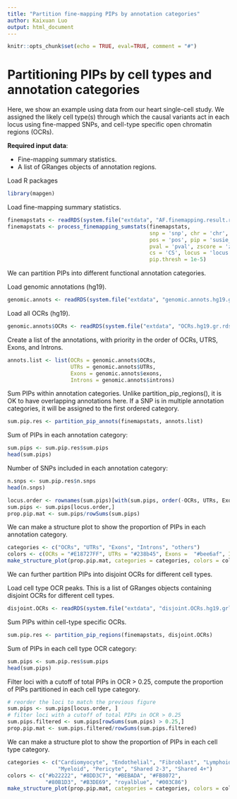 ```yaml
---
title: "Partition fine-mapping PIPs by annotation categories"
author: Kaixuan Luo
output: html_document
---
```


```r
knitr::opts_chunk$set(echo = TRUE, eval=TRUE, comment = "#")
```

Partitioning PIPs by cell types and annotation categories
============================================================

Here, we show an example using data from our heart single-cell study.
We assigned the likely cell type(s) through 
which the causal variants act in each locus using fine-mapped SNPs,
and cell-type specific open chromatin regions (OCRs).

**Required input data**:

* Fine-mapping summary statistics.
* A list of GRanges objects of annotation regions. 

Load R packages
```r
library(mapgen)
```

Load fine-mapping summary statistics.
```r
finemapstats <- readRDS(system.file("extdata", "AF.finemapping.result.rds", package = "mapgen"))
finemapstats <- process_finemapping_sumstats(finemapstats, 
                                             snp = 'snp', chr = 'chr', 
                                             pos = 'pos', pip = 'susie_pip', 
                                             pval = 'pval', zscore = 'zscore', 
                                             cs = 'CS', locus = 'locus',  
                                             pip.thresh = 1e-5)
```

We can partition PIPs into different functional annotation categories.

Load genomic annotations (hg19). 
```r
genomic.annots <- readRDS(system.file("extdata", "genomic.annots.hg19.gr.rds", package = "mapgen"))
```

Load all OCRs (hg19).
```r
genomic.annots$OCRs <- readRDS(system.file("extdata", "OCRs.hg19.gr.rds", package = "mapgen"))
```

Create a list of the annotations, with priority in the order of OCRs, UTRS, Exons, and Introns.
```r
annots.list <- list(OCRs = genomic.annots$OCRs,
                    UTRs = genomic.annots$UTRs,
                    Exons = genomic.annots$exons,
                    Introns = genomic.annots$introns)
```

Sum PIPs within annotation categories. 
Unlike partition_pip_regions(), it is OK to have overlapping annotations here. 
If a SNP is in multiple annotation categories, it will be assigned to the first ordered category.
```r
sum.pip.res <- partition_pip_annots(finemapstats, annots.list)
```

Sum of PIPs in each annotation category:
```r
sum.pips <- sum.pip.res$sum.pips
head(sum.pips)
```

Number of SNPs included in each annotation category:
```r
n.snps <- sum.pip.res$n.snps
head(n.snps)
```

```r
locus.order <- rownames(sum.pips)[with(sum.pips, order(-OCRs, UTRs, Exons, Introns, others))]
sum.pips <- sum.pips[locus.order,]
prop.pip.mat <- sum.pips/rowSums(sum.pips)
```

We can make a structure plot to show the proportion of PIPs in each annotation category.
```r
categories <- c("OCRs", "UTRs", "Exons", "Introns", "others")
colors <- c(OCRs = "#E18727FF", UTRs = "#238b45", Exons =  "#bee6af", Introns = "#B09C85FF", others = "#aaaaaa")
make_structure_plot(prop.pip.mat, categories = categories, colors = colors)
```

We can further partition PIPs into disjoint OCRs for different cell types.

Load cell type OCR peaks. 
This is a list of GRanges objects containing disjoint OCRs for different cell types. 
```r
disjoint.OCRs <- readRDS(system.file("extdata", "disjoint.OCRs.hg19.grlist.rds", package = "mapgen"))
```

Sum PIPs within cell-type specific OCRs.
```r
sum.pip.res <- partition_pip_regions(finemapstats, disjoint.OCRs)
```

Sum of PIPs in each cell type OCR category:
```r
sum.pips <- sum.pip.res$sum.pips
head(sum.pips)
```

Filter loci with a cutoff of total PIPs in OCR > 0.25, 
compute the proportion of PIPs partitioned in each cell type category.
```r
# reorder the loci to match the previous figure
sum.pips <- sum.pips[locus.order, ]
# filter loci with a cutoff of total PIPs in OCR > 0.25
sum.pips.filtered <- sum.pips[rowSums(sum.pips) > 0.25,]
prop.pip.mat <- sum.pips.filtered/rowSums(sum.pips.filtered)
```

We can make a structure plot to show the proportion of PIPs in each cell type category.
```r
categories <- c("Cardiomyocyte", "Endothelial", "Fibroblast", "Lymphoid", 
                "Myeloid", "Pericyte", "Shared 2-3", "Shared 4+")
colors <- c("#b22222", "#8DD3C7", "#BEBADA", "#FB8072", 
            "#80B1D3", "#B3DE69", "royalblue", "#003C86")
make_structure_plot(prop.pip.mat, categories = categories, colors = colors)
```
